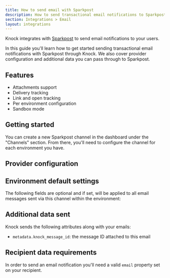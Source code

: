 ```yaml
---
title: How to send email with Sparkpost
description: How to send transactional email notifications to Sparkpost with Knock.
section: Integrations > Email
layout: integrations
---
```



Knock integrates with [Sparkpost](https://sparkpost.com/) to send email notifications to your users.

In this guide you'll learn how to get started sending transactional email notifications with Sparkpost through Knock. We also cover provider configuration and additional data you can pass through to Sparkpost.

## Features

- Attachments support
- Delivery tracking
- Link and open tracking
- Per environment configuration
- Sandbox mode

## Getting started

You can create a new Sparkpost channel in the dashboard under the "Channels" section. From there, you'll need to configure the channel for each environment you have.

## Provider configuration

<Attributes>
  <Attribute
    name="API key"
    type="string*"
    description="The API key for your Sparkpost account"
  />
  <Attribute
    name="Region"
    type="enum"
    description="The region that your sparkpost account is in, either US or EU"
  />
  <Attribute
    name="Open tracking"
    type="boolean"
    description="Should the provider track opens on their service?"
  />
  <Attribute
    name="Link tracking"
    type="boolean"
    description="Should the provider track link clicks on their service?"
  />
  <Attribute
    name="From email address"
    type="string | liquid*"
    description="The sender email address (can use Liquid tags)"
  />
  <Attribute
    name="From name"
    type="string | liquid"
    description="The sender name (can use Liquid tags)"
  />
</Attributes>

## Environment default settings

The following fields are optional and if set, will be applied to all email messages sent via this channel within the environment:

<Attributes>
  <Attribute
    name="Reply-to address"
    type="string | liquid"
    description="The reply-to email address (can use Liquid tags)"
  />
  <Attribute
    name="CC address"
    type="string | liquid"
    description="The cc email address (can use Liquid tags)"
  />
  <Attribute
    name="BCC address"
    type="string | liquid"
    description="The bcc email address (can use Liquid tags)"
  />
  <Attribute
    name="JSON overrides"
    type="string | liquid"
    description="Provider API's paramater overrides"
  />
</Attributes>

## Additional data sent

Knock sends the following attributes along with your emails:

- `metadata.knock_message_id`: the message ID attached to this email

## Recipient data requirements

In order to send an email notification you'll need a valid `email` property set on your recipient.
